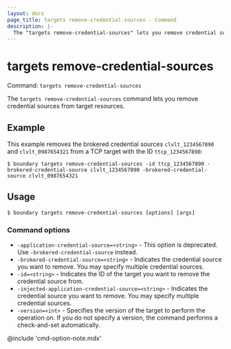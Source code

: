 ```yaml
---
layout: docs
page_title: targets remove-credential-sources - Command
description: |-
  The "targets remove-credential-sources" lets you remove credential sources from target resources.
---
```


# targets remove-credential-sources

Command: `targets remove-credential-sources`

The `targets remove-credential-sources` command lets you remove credential sources from target resources.

## Example

This example removes the brokered credential sources `clvlt_1234567890` and `clvlt_0987654321` from a TCP target with the ID `ttcp_1234567890`:

```shell-session
$ boundary targets remove-credential-sources -id ttcp_1234567890 -brokered-credential-source clvlt_1234567890 -brokered-credential-source clvlt_0987654321
```

## Usage

<CodeBlockConfig hideClipboard>

```shell-session
$ boundary targets remove-credential-sources [options] [args]
```

</CodeBlockConfig>

### Command options

- `-application-credential-source=<string>` - This option is deprecated.
Use `-brokered-credential-source` instead.
- `-brokered-credential-source=<string>` - Indicates the credential source you want to remove.
You may specify multiple credential sources.
- `-id=<string>` - Indicates the ID of the target you want to remove the credential source from.
- `-injected-application-credential-source=<string>` - Indicates the credential source you want to remove.
You may specify multiple credential sources.
- `-version=<int>` - Specifies the version of the target to perform the operation on.
If you do not specify a version, the command performs a check-and-set automatically.

@include 'cmd-option-note.mdx'